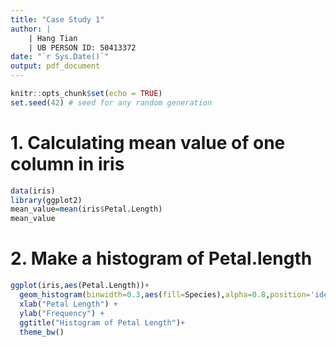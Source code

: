 ```yaml
---
title: "Case Study 1"
author: |
    | Hang Tian
    | UB PERSON ID: 50413372
date: "`r Sys.Date()`"
output: pdf_document
---
```

```r
knitr::opts_chunk$set(echo = TRUE)
set.seed(42) # seed for any random generation
```
# 1. Calculating mean value of one column in iris
```r
data(iris)
library(ggplot2)
mean_value=mean(iris$Petal.Length)
mean_value
```
# 2. Make a histogram of Petal.length
```r
ggplot(iris,aes(Petal.Length))+
  geom_histogram(binwidth=0.3,aes(fill=Species),alpha=0.8,position='identity')+
  xlab("Petal Length") +  
  ylab("Frequency") + 
  ggtitle("Histogram of Petal Length")+
  theme_bw()
```

